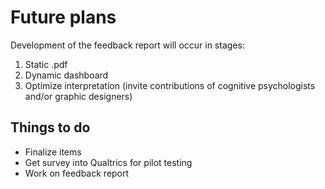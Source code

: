 # Future plans 

Development of the feedback report will occur in stages:

1. Static .pdf
2. Dynamic dashboard
3. Optimize interpretation (invite contributions of cognitive psychologists and/or graphic designers)

## Things to do 

+ Finalize items 
+ Get survey into Qualtrics for pilot testing
+ Work on feedback report 


